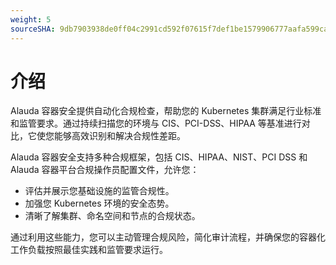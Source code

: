 ```yaml
---
weight: 5
sourceSHA: 9db7903938de0ff04c2991cd592f07615f7def1be1579906777aafa599ca2473
---
```


# 介绍

Alauda 容器安全提供自动化合规检查，帮助您的 Kubernetes 集群满足行业标准和监管要求。通过持续扫描您的环境与 CIS、PCI-DSS、HIPAA 等基准进行对比，它使您能够高效识别和解决合规性差距。

Alauda 容器安全支持多种合规框架，包括 CIS、HIPAA、NIST、PCI DSS 和 Alauda 容器平台合规操作员配置文件，允许您：

- 评估并展示您基础设施的监管合规性。
- 加强您 Kubernetes 环境的安全态势。
- 清晰了解集群、命名空间和节点的合规状态。

通过利用这些能力，您可以主动管理合规风险，简化审计流程，并确保您的容器化工作负载按照最佳实践和监管要求运行。
